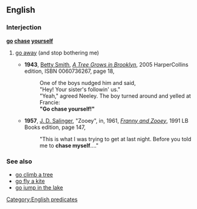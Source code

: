 ==English==
===Interjection===
'''[[go]] [[chase]] [[yourself]]'''
# {{context|dated}} [[go away]] (and stop bothering me)
#*'''1943''', [[w:Betty Smith|Betty Smith]], [[w:A Tree Grows in Brooklyn (novel)|''A Tree Grows in Brooklyn'']], 2005 HarperCollins edition, ISBN 0060736267, page 18,
#*:One of the boys nudged him and said,<!--sic line break-->
#*:"Hey! Your sister's followin' us."
#*:"Yeah," agreed Neeley. The boy turned around and yelled at Francie:<!--sic line break-->
#*:'''"Go chase yourself!"'''
#*'''1957''', [[w:J. D. Salinger|J. D. Salinger]], "Zooey", in, 1961, ''[[w:Franny and Zooey|Franny and Zooey]]'', 1991 LB Books edition, page 147,
#*:"This is what I was trying to get at last night. Before you told me to '''chase myself'''...."

===See also===
*[[go climb a tree]]
*[[go fly a kite]]
*[[go jump in the lake]]

[[Category:English predicates]]